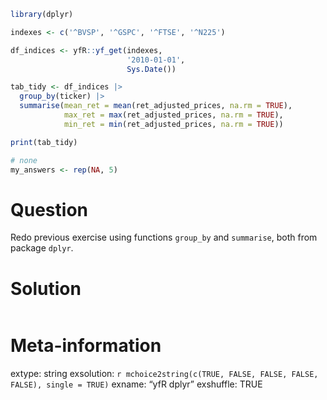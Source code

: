 ```r
library(dplyr)

indexes <- c('^BVSP', '^GSPC', '^FTSE', '^N225')

df_indices <- yfR::yf_get(indexes, 
                          '2010-01-01',
                          Sys.Date())

tab_tidy <- df_indices |>
  group_by(ticker) |>
  summarise(mean_ret = mean(ret_adjusted_prices, na.rm = TRUE),
            max_ret = max(ret_adjusted_prices, na.rm = TRUE),
            min_ret = min(ret_adjusted_prices, na.rm = TRUE))

print(tab_tidy)
```

```r
# none
my_answers <- rep(NA, 5)

```

Question
========

Redo previous exercise using functions `group_by` and `summarise`, both from package `dplyr`.


Solution
================

```r
```


Meta-information
================
extype: string
exsolution: `r mchoice2string(c(TRUE, FALSE, FALSE, FALSE, FALSE), single = TRUE)`
exname: "yfR dplyr"
exshuffle: TRUE

